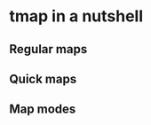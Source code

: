 # **tmap** in a nutshell {#nutshell}

<!-- intro -->

## Regular maps

<!-- add a complete map code -->
<!-- - Layered approach (grammar of graphics) -->
<!-- explain line by line -->
<!-- ref to other parts of the book -->

## Quick maps

<!-- customization vs quick map -->
<!-- exploration vs communication -->

## Map modes

<!-- static maps, default -->
<!-- interactive maps -->